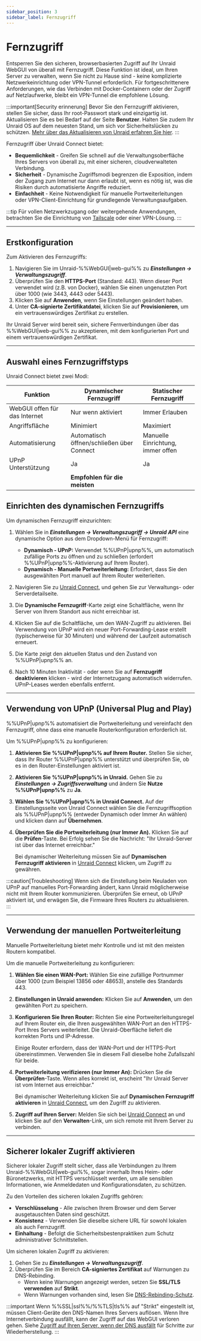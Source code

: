 ```yaml
---
sidebar_position: 3
sidebar_label: Fernzugriff
---
```



# Fernzugriff

Entsperren Sie den sicheren, browserbasierten Zugriff auf Ihr Unraid WebGUI von überall mit Fernzugriff. Diese Funktion ist ideal, um Ihren Server zu verwalten, wenn Sie nicht zu Hause sind - keine komplizierte Netzwerkeinrichtung oder VPN-Tunnel erforderlich. Für fortgeschrittenere Anforderungen, wie das Verbinden mit Docker-Containern oder der Zugriff auf Netzlaufwerke, bleibt ein VPN-Tunnel die empfohlene Lösung.

:::important[Security erinnerung]
Bevor Sie den Fernzugriff aktivieren, stellen Sie sicher, dass Ihr root-Passwort stark und einzigartig ist. Aktualisieren Sie es bei Bedarf auf der Seite **Benutzer**. Halten Sie zudem Ihr Unraid OS auf dem neuesten Stand, um sich vor Sicherheitslücken zu schützen. [Mehr über das Aktualisieren von Unraid erfahren Sie hier](../unraid-os/system-administration/maintain-and-update/upgrading-unraid.mdx).
:::

Fernzugriff über Unraid Connect bietet:

- **Bequemlichkeit** - Greifen Sie schnell auf die Verwaltungsoberfläche Ihres Servers von überall zu, mit einer sicheren, cloudverwalteten Verbindung.
- **Sicherheit** - Dynamische Zugriffsmodi begrenzen die Exposition, indem der Zugang zum Internet nur dann erlaubt ist, wenn es nötig ist, was die Risiken durch automatisierte Angriffe reduziert.
- **Einfachheit** - Keine Notwendigkeit für manuelle Portweiterleitungen oder VPN-Client-Einrichtung für grundlegende Verwaltungsaufgaben.

:::tip
Für vollen Netzwerkzugang oder weitergehende Anwendungen, betrachten Sie die Einrichtung von [Tailscale](../unraid-os/system-administration/secure-your-server/tailscale.mdx) oder einer VPN-Lösung.
:::

---

## Erstkonfiguration

Zum Aktivieren des Fernzugriffs:

1. Navigieren Sie im Unraid-%%WebGUI|web-gui%% zu ***Einstellungen → Verwaltungszugriff***.
2. Überprüfen Sie den **HTTPS-Port** (Standard: 443). Wenn dieser Port verwendet wird (z.B. von Docker), wählen Sie einen ungenutzten Port über 1000 (wie 3443, 4443 oder 5443).
3. Klicken Sie auf **Anwenden**, wenn Sie Einstellungen geändert haben.
4. Unter **CA-signierte Zertifikatdatei**, klicken Sie auf **Provisionieren**, um ein vertrauenswürdiges Zertifikat zu erstellen.

Ihr Unraid Server wird bereit sein, sichere Fernverbindungen über das %%WebGUI|web-gui%% zu akzeptieren, mit dem konfigurierten Port und einem vertrauenswürdigen Zertifikat.

---

## Auswahl eines Fernzugriffstyps

Unraid Connect bietet zwei Modi:

<Tabs>
  <TabItem value="dynamisch" label="Dynamischer Fernzugriff" default>
    <RemoteAccessDynamic />
  </TabItem>

  <TabItem value="statisch" label="Statischer Fernzugriff">
    <RemoteAccessStatic />
  </TabItem>
</Tabs>

| Funktion                      | Dynamischer Fernzugriff                   | Statischer Fernzugriff            |
| ----------------------------- | ----------------------------------------- | --------------------------------- |
| WebGUI offen für das Internet | Nur wenn aktiviert                        | Immer Erlauben                    |
| Angriffsfläche                | Minimiert                                 | Maximiert                         |
| Automatisierung               | Automatisch öffnen/schließen über Connect | Manuelle Einrichtung, immer offen |
| UPnP Unterstützung            | Ja                                        | Ja                                |
|                               | **Empfohlen für die meisten**             |                                   |

## Einrichten des dynamischen Fernzugriffs

Um dynamischen Fernzugriff einzurichten:

1. Wählen Sie in ***Einstellungen → Verwaltungszugriff → Unraid API*** eine dynamische Option aus dem Dropdown-Menü für Fernzugriff:
   - **Dynamisch - UPnP:** Verwendet %%UPnP|upnp%%, um automatisch zufällige Ports zu öffnen und zu schließen (erfordert %%UPnP|upnp%%-Aktivierung auf Ihrem Router).
   - **Dynamisch - Manuelle Portweiterleitung:** Erfordert, dass Sie den ausgewählten Port manuell auf Ihrem Router weiterleiten.

2. Navigieren Sie zu [Unraid Connect](https://connect.myunraid.net/), und gehen Sie zur Verwaltungs- oder Serverdetailseite.

3. Die **Dynamische Fernzugriff**-Karte zeigt eine Schaltfläche, wenn Ihr Server von Ihrem Standort aus nicht erreichbar ist.

4. Klicken Sie auf die Schaltfläche, um den WAN-Zugriff zu aktivieren. Bei Verwendung von UPnP wird ein neuer Port-Forwarding-Lease erstellt (typischerweise für 30 Minuten) und während der Laufzeit automatisch erneuert.

5. Die Karte zeigt den aktuellen Status und den Zustand von %%UPnP|upnp%% an.

6. Nach 10 Minuten Inaktivität - oder wenn Sie auf **Fernzugriff deaktivieren** klicken - wird der Internetzugang automatisch widerrufen. UPnP-Leases werden ebenfalls entfernt.

---

## Verwendung von UPnP (Universal Plug and Play)

%%UPnP|upnp%% automatisiert die Portweiterleitung und vereinfacht den Fernzugriff, ohne dass eine manuelle Routerkonfiguration erforderlich ist.

Um %%UPnP|upnp%% zu konfigurieren:

1. **Aktivieren Sie %%UPnP|upnp%% auf Ihrem Router.**
   Stellen Sie sicher, dass Ihr Router %%UPnP|upnp%% unterstützt und überprüfen Sie, ob es in den Router-Einstellungen aktiviert ist.

2. **Aktivieren Sie %%UPnP|upnp%% in Unraid.**
   Gehen Sie zu ***Einstellungen → Zugriffsverwaltung*** und ändern Sie **Nutze %%UPnP|upnp%%** zu **Ja**.

3. **Wählen Sie %%UPnP|upnp%% in Unraid Connect.**
   Auf der Einstellungsseite von Unraid Connect wählen Sie die Fernzugriffsoption als %%UPnP|upnp%% (entweder Dynamisch oder Immer An wählen) und klicken dann auf **Übernehmen**.

4. **Überprüfen Sie die Portweiterleitung (nur Immer An).**
   Klicken Sie auf die **Prüfen**-Taste. Bei Erfolg sehen Sie die Nachricht: "Ihr Unraid-Server ist über das Internet erreichbar."

   Bei dynamischer Weiterleitung müssen Sie auf **Dynamischen Fernzugriff aktivieren** in [Unraid Connect](https://connect.myunraid.net/) klicken, um Zugriff zu gewähren.

:::caution[Troubleshooting]
Wenn sich die Einstellung beim Neuladen von UPnP auf manuelles Port-Forwarding ändert, kann Unraid möglicherweise nicht mit Ihrem Router kommunizieren. Überprüfen Sie erneut, ob UPnP aktiviert ist, und erwägen Sie, die Firmware Ihres Routers zu aktualisieren.
:::

---

## Verwendung der manuellen Portweiterleitung

Manuelle Portweiterleitung bietet mehr Kontrolle und ist mit den meisten Routern kompatibel.

Um die manuelle Portweiterleitung zu konfigurieren:

1. **Wählen Sie einen WAN-Port:** Wählen Sie eine zufällige Portnummer über 1000 (zum Beispiel 13856 oder 48653), anstelle des Standards 443.

2. **Einstellungen in Unraid anwenden:** Klicken Sie auf **Anwenden**, um den gewählten Port zu speichern.

3. **Konfigurieren Sie Ihren Router:** Richten Sie eine Portweiterleitungsregel auf Ihrem Router ein, die Ihren ausgewählten WAN-Port an den HTTPS-Port Ihres Servers weiterleitet. Die Unraid-Oberfläche liefert die korrekten Ports und IP-Adresse.

   Einige Router erfordern, dass der WAN-Port und der HTTPS-Port übereinstimmen. Verwenden Sie in diesem Fall dieselbe hohe Zufallszahl für beide.

4. **Portweiterleitung verifizieren (nur Immer An):** Drücken Sie die **Überprüfen**-Taste. Wenn alles korrekt ist, erscheint "Ihr Unraid Server ist vom Internet aus erreichbar."

   Bei dynamischer Weiterleitung klicken Sie auf **Dynamischen Fernzugriff aktivieren** in [Unraid Connect](https://connect.myunraid.net/), um den Zugriff zu aktivieren.

5. **Zugriff auf Ihren Server:** Melden Sie sich bei [Unraid Connect](https://connect.myunraid.net/) an und klicken Sie auf den **Verwalten**-Link, um sich remote mit Ihrem Server zu verbinden.

---

## Sicherer lokaler Zugriff aktivieren

Sicherer lokaler Zugriff stellt sicher, dass alle Verbindungen zu Ihrem Unraid-%%WebGUI|web-gui%%, sogar innerhalb Ihres Heim- oder Büronetzwerks, mit HTTPS verschlüsselt werden, um alle sensiblen Informationen, wie Anmeldedaten und Konfigurationsdaten, zu schützen.

Zu den Vorteilen des sicheren lokalen Zugriffs gehören:

- **Verschlüsselung** - Alle zwischen Ihrem Browser und dem Server ausgetauschten Daten sind geschützt.
- **Konsistenz** - Verwenden Sie dieselbe sichere URL für sowohl lokalen als auch Fernzugriff.
- **Einhaltung** - Befolgt die Sicherheitsbestenpraktiken zum Schutz administrativer Schnittstellen.

Um sicheren lokalen Zugriff zu aktivieren:

1. Gehen Sie zu ***Einstellungen → Verwaltungszugriff***.
2. Überprüfen Sie im Bereich **CA-signiertes Zertifikat** auf Warnungen zu DNS-Rebinding.
   - Wenn keine Warnungen angezeigt werden, setzen Sie **SSL/TLS verwenden** auf **Strikt**.
   - Wenn Warnungen vorhanden sind, lesen Sie [DNS-Rebinding-Schutz](../unraid-os/system-administration/secure-your-server/securing-your-connection.mdx#dns-rebinding-protection).

:::important
Wenn %%SSL|ssl%%/%%TLS|tls%% auf "Strikt" eingestellt ist, müssen Client-Geräte den DNS-Namen Ihres Servers auflösen. Wenn Ihre Internetverbindung ausfällt, kann der Zugriff auf das WebGUI verloren gehen. Siehe [Zugriff auf Ihren Server, wenn der DNS ausfällt](../unraid-os/system-administration/secure-your-server/securing-your-connection.mdx#accessing-your-server-when-dns-is-down) für Schritte zur Wiederherstellung.
:::
